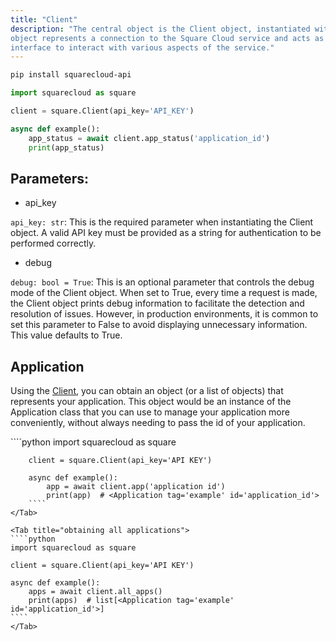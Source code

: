 ```yaml
---
title: "Client"
description: "The central object is the Client object, instantiated with an API key. This
object represents a connection to the Square Cloud service and acts as an
interface to interact with various aspects of the service."
---
```


[Client]: ./#client

```bash
pip install squarecloud-api
```

````python
import squarecloud as square

client = square.Client(api_key='API_KEY')

async def example():
    app_status = await client.app_status('application_id')
    print(app_status)
````

## Parameters:

- api_key

`api_key: str`: This is the required parameter when instantiating the Client object.
A valid API key must be provided as a string for authentication to be performed correctly.

- debug

`debug: bool = True`: This is an optional parameter that controls the debug mode of
the Client object. When set to True, every time a request is made, the Client object prints
debug information to facilitate the detection and resolution of
issues. However, in production environments, it is common to set this parameter
to False to avoid displaying unnecessary information.
This value defaults to True.

## Application

Using the [Client], you can obtain an object (or a list of
objects) that represents your application. This object would be an instance of the
Application class that you can use
to manage your application more conveniently, without always needing to pass
the id of your application.

<Tabs>
    <Tab title="obtaining an application">
        ````python
        import squarecloud as square

        client = square.Client(api_key='API KEY')

        async def example():
            app = await client.app('application id')
            print(app)  # <Application tag='example' id='application_id'>
        ````
    </Tab>

    <Tab title="obtaining all applications">
    ````python
    import squarecloud as square

    client = square.Client(api_key='API KEY')

    async def example():
        apps = await client.all_apps()
        print(apps)  # list[<Application tag='example' id='application_id'>]
    ````
    </Tab>
</Tabs>
